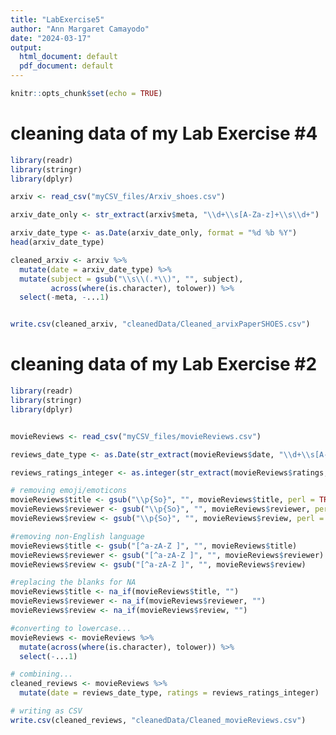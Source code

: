 ```yaml
---
title: "LabExercise5"
author: "Ann Margaret Camayodo"
date: "2024-03-17"
output:
  html_document: default
  pdf_document: default
---
```


```r
knitr::opts_chunk$set(echo = TRUE)
```


# cleaning data of my Lab Exercise #4

```r

library(readr)
library(stringr)
library(dplyr)

arxiv <- read_csv("myCSV_files/Arxiv_shoes.csv")

arxiv_date_only <- str_extract(arxiv$meta, "\\d+\\s[A-Za-z]+\\s\\d+")

arxiv_date_type <- as.Date(arxiv_date_only, format = "%d %b %Y")
head(arxiv_date_type)

cleaned_arxiv <- arxiv %>%
  mutate(date = arxiv_date_type) %>%
  mutate(subject = gsub("\\s\\(.*\\)", "", subject),
         across(where(is.character), tolower)) %>%
  select(-meta, -...1)


write.csv(cleaned_arxiv, "cleanedData/Cleaned_arvixPaperSHOES.csv")


```

# cleaning data of my Lab Exercise #2

```r
library(readr)
library(stringr)
library(dplyr)


movieReviews <- read_csv("myCSV_files/movieReviews.csv")

reviews_date_type <- as.Date(str_extract(movieReviews$date, "\\d+\\s[A-Za-z]+\\s\\d+"), format = "%d %b %Y")

reviews_ratings_integer <- as.integer(str_extract(movieReviews$ratings, "\\d+\\.\\d+"))

# removing emoji/emoticons
movieReviews$title <- gsub("\\p{So}", "", movieReviews$title, perl = TRUE)
movieReviews$reviewer <- gsub("\\p{So}", "", movieReviews$reviewer, perl = TRUE)
movieReviews$review <- gsub("\\p{So}", "", movieReviews$review, perl = TRUE)

#removing non-English language
movieReviews$title <- gsub("[^a-zA-Z ]", "", movieReviews$title)
movieReviews$reviewer <- gsub("[^a-zA-Z ]", "", movieReviews$reviewer)
movieReviews$review <- gsub("[^a-zA-Z ]", "", movieReviews$review)

#replacing the blanks for NA 
movieReviews$title <- na_if(movieReviews$title, "")
movieReviews$reviewer <- na_if(movieReviews$reviewer, "")
movieReviews$review <- na_if(movieReviews$review, "")

#converting to lowercase...
movieReviews <- movieReviews %>%
  mutate(across(where(is.character), tolower)) %>%
  select(-...1)

# combining... 
cleaned_reviews <- movieReviews %>%
  mutate(date = reviews_date_type, ratings = reviews_ratings_integer)

# writing as CSV
write.csv(cleaned_reviews, "cleanedData/Cleaned_movieReviews.csv")

```
